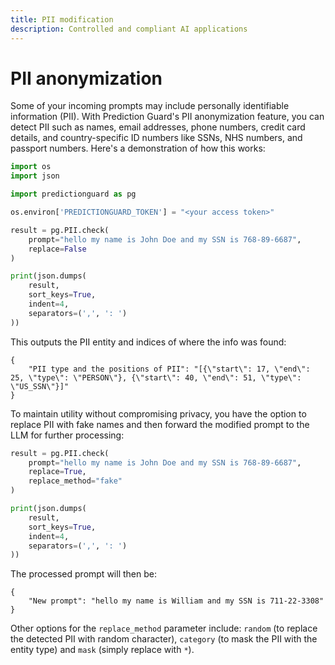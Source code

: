 ```yaml
---
title: PII modification
description: Controlled and compliant AI applications
---
```


# PII anonymization

Some of your incoming prompts may include personally identifiable information (PII). With Prediction Guard's PII anonymization feature, you can detect PII such as names, email addresses, phone numbers, credit card details, and country-specific ID numbers like SSNs, NHS numbers, and passport numbers. Here's a demonstration of how this works:

```python copy
import os
import json

import predictionguard as pg

os.environ['PREDICTIONGUARD_TOKEN'] = "<your access token>"

result = pg.PII.check(
    prompt="hello my name is John Doe and my SSN is 768-89-6687",
    replace=False
)

print(json.dumps(
    result,
    sort_keys=True,
    indent=4,
    separators=(',', ': ')
))

```

This outputs the PII entity and indices of where the info was found:

```
{
    "PII type and the positions of PII": "[{\"start\": 17, \"end\": 25, \"type\": \"PERSON\"}, {\"start\": 40, \"end\": 51, \"type\": \"US_SSN\"}]"
}
```

To maintain utility without compromising privacy, you have the option to replace PII with fake names and then forward the modified prompt to the LLM for further processing:

```python copy
result = pg.PII.check(
    prompt="hello my name is John Doe and my SSN is 768-89-6687",
    replace=True,
    replace_method="fake"
)

print(json.dumps(
    result,
    sort_keys=True,
    indent=4,
    separators=(',', ': ')
))
```

The processed prompt will then be:

```
{
    "New prompt": "hello my name is William and my SSN is 711-22-3308"
}
```

Other options for the `replace_method` parameter include: `random` (to replace the detected PII with random character), `category` (to mask the PII with the entity type) and `mask` (simply replace with `*`).